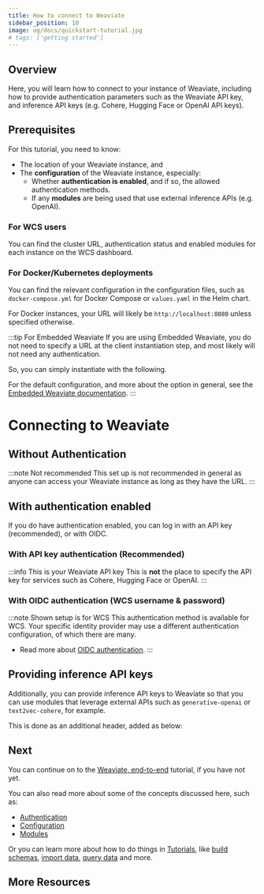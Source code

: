```yaml
---
title: How to connect to Weaviate
sidebar_position: 10
image: og/docs/quickstart-tutorial.jpg
# tags: ['getting started']
---
```


## Overview

Here, you will learn how to connect to your instance of Weaviate, including how to provide authentication parameters such as the Weaviate API key, and inference API keys (e.g. Cohere, Hugging Face or OpenAI API keys).

## Prerequisites

For this tutorial, you need to know:
- The location of your Weaviate instance, and
- The **configuration** of the Weaviate instance, especially:
    - Whether **authentication is enabled**, and if so, the allowed authentication methods.
    - If any **modules** are being used that use external inference APIs (e.g. OpenAI).


### For WCS users

You can find the cluster URL, authentication status and enabled modules for each instance on the WCS dashboard.

### For Docker/Kubernetes deployments

You can find the relevant configuration in the configuration files, such as `docker-compose.yml` for Docker Compose or `values.yaml` in the Helm chart.

For Docker instances, your URL will likely be `http://localhost:8080` unless specified otherwise.

:::tip For Embedded Weaviate
If you are using Embedded Weaviate, you do not need to specify a URL at the client instantiation step, and most likely will not need any authentication.
<br/>
<p>
So, you can simply instantiate with the following.
</p>

<EmbeddedInstantiationSimple/>

For the default configuration, and more about the option in general, see the [Embedded Weaviate documentation](../installation/embedded.md).
:::

# Connecting to Weaviate

## Without Authentication

:::note Not recommended
This set up is not recommended in general as anyone can access your Weaviate instance as long as they have the URL.
:::

<WCSWithoutAuthentication/>

## With authentication enabled

If you do have authentication enabled, you can log in with an API key (recommended), or with OIDC.

### With API key authentication (Recommended)

:::info This is your Weaviate API key
This is **not** the place to specify the API key for services such as Cohere, Hugging Face or OpenAI.
:::

<WCSAuthenticationApiKey/>

### With OIDC authentication (WCS username & password)

:::note Shown setup is for WCS
This authentication method is available for WCS. Your specific identity provider may use a different authentication configuration, of which there are many.

- Read more about [OIDC authentication](../configuration/authentication.md#oidc---a-systems-perspective).
:::

<WCSAuthenticationUserPass/>

## Providing inference API keys

Additionally, you can provide inference API keys to Weaviate so that you can use modules that leverage external APIs such as `generative-openai` or `text2vec-cohere`, for example.

This is done as an additional header, added as below:

<WCSAuthenticationApiKeyWithInferenceKey/>

## Next

You can continue on to the [Weaviate, end-to-end](./end-to-end.md) tutorial, if you have not yet.

You can also read more about some of the concepts discussed here, such as:
- [Authentication](../configuration/authentication.md)
- [Configuration](../configuration/index.md)
- [Modules](../modules/index.md)

Or you can learn more about how to do things in [Tutorials](../tutorials/index.md), like [build schemas](../tutorials/schema.md), [import data](../tutorials/import.md), [query data](../tutorials/query.md) and more.

## More Resources


<DocsMoreResources />